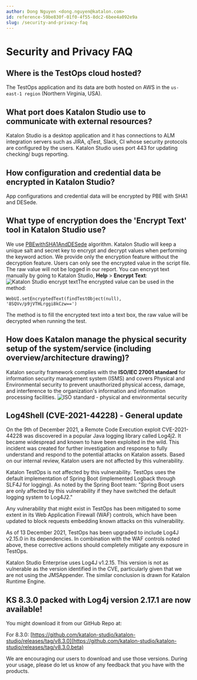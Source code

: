 ```yaml
---
author: Dong Nguyen <dong.nguyen@katalon.com>
id: reference-59be830f-01f0-4f55-8dc2-6bee4a092e9a
slug: /security-and-privacy-faq
---
```


# Security and Privacy FAQ

## Where is the TestOps cloud hosted?

The TestOps application and its data are both hosted on AWS in the <code>us-east-1 region</code> \(Northern Virginia, USA\).

## What port does Katalon Studio use to communicate with external resources?

Katalon Studio is a desktop application and it has connections to ALM integration servers such as JIRA, qTest, Slack, CI whose security protocols are configured by the users. Katalon Studio uses port 443 for updating checking/ bugs reporting.

## How configuration and credential data be encrypted in Katalon Studio?

App configurations and credential data will be encrypted by PBE with SHA1 and DESede.

## What type of encryption does the 'Encrypt Text' tool in Katalon Studio use?

We use [PBEwithSHA1AndDESede](https://docs.oracle.com/javase/8/docs/technotes/guides/security/SunProviders.html) algorithm. Katalon Studio will keep a unique salt and secret key to encrypt and decrypt values when performing the keyword action. We provide only the encryption feature without the decryption feature. Users can only see the encrypted value in the script file. The raw value will not be logged in our report. You can encrypt text manually by going to Katalon Studio, **Help** &gt; **Encrypt Text**:<img src="/doc_images/Documents/General_Information/Security_and_Privacy/Security_and_Privacy_FAQ/KS-_encrypt_text.jpeg" alt="Katalon Studio encrypt text" />The encrypted value can be used in the method:

```
WebUI.setEncryptedText(findTestObject(null), '8SQVv/p9jVTHLrggi8kCzw==')

```

The method is to fill the encrypted text into a text box, the raw value will be decrypted when running the test.

## How does Katalon manage the physical security setup of the system/service \(including overview/architecture drawing\)?

Katalon security framework complies with the **ISO/IEC 27001 standard** for information security management system \(ISMS\) and covers Physical and Environmental security to prevent unauthorized physical access, damage, and interference to the organization's information and information processing facilities. <img src="/doc_images/Documents/General_Information/Security_and_Privacy/Security_and_Privacy_FAQ/ISO_standard__-_physical_and_environmental_securtiy.jpeg" alt="ISO standard - physical and environmental security" />

## Log4Shell \(CVE-2021-44228\) - General update

On the 9th of December 2021, a Remote Code Execution exploit CVE-2021-44228 was discovered in a popular Java logging library called Log4j2. It became widespread and known to have been exploited in the wild. This incident was created for further investigation and response to fully understand and respond to the potential attacks on Katalon assets. Based on our internal review, Katalon users are not affected by this vulnerability.

Katalon TestOps is not affected by this vulnerability. TestOps uses the default implementation of Spring Boot \(implemented Logback through SLF4J for logging\). As noted by the Spring Boot team: "Spring Boot users are only affected by this vulnerability if they have switched the default logging system to Log4J2."

Any vulnerability that might exist in TestOps has been mitigated to some extent in its Web Application Firewall \(WAF\) controls, which have been updated to block requests embedding known attacks on this vulnerability.

As of 13 December 2021, TestOps has been upgraded to include Log4J v2.15.0 in its dependencies. In combination with the WAF controls noted above, these corrective actions should completely mitigate any exposure in TestOps.

Katalon Studio Enterprise uses Log4J v1.2.15. This version is not as vulnerable as the version identified in the CVE, particularly given that we are not using the JMSAppender. The similar conclusion is drawn for Katalon Runtime Engine.

## KS 8.3.0 packed with Log4j version 2.17.1 are now available!

You might download it from our GitHub Repo at:

For 8.3.0: [https://github.com/katalon-studio/katalon-studio/releases/tag/v8.3.0](https://github.com/katalon-studio/katalon-studio/releases/tag/v8.3.0.beta)

We are encouraging our users to download and use those versions. During your usage, please do let us know of any feedback that you have with the products.